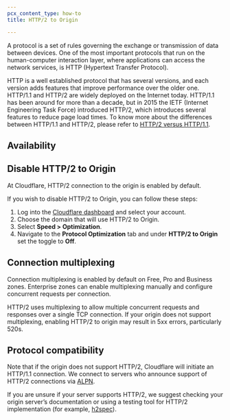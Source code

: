```yaml
---
pcx_content_type: how-to
title: HTTP/2 to Origin

---
```



A protocol is a set of rules governing the exchange or transmission of data between devices. One of the most important protocols that run on the human-computer interaction layer, where applications can access the network services, is HTTP (Hypertext Transfer Protocol).

HTTP is a well established protocol that has several versions, and each version adds features that improve performance over the older one. HTTP/1.1 and HTTP/2 are widely deployed on the Internet today. HTTP/1.1 has been around for more than a decade, but in 2015 the IETF (Internet Engineering Task Force) introduced HTTP/2, which introduces several features to reduce page load times. To know more about the differences between HTTP/1.1 and HTTP/2, please refer to [HTTP/2 versus HTTP/1.1](https://www.cloudflare.com/learning/performance/http2-vs-http1.1/).

## Availability

<FeatureTable id="speed.http2_to_origin" />

## Disable HTTP/2 to Origin

At Cloudflare, HTTP/2 connection to the origin is enabled by default.

If you wish to disable HTTP/2 to Origin, you can follow these steps:

1. Log into the [Cloudflare dashboard](https://dash.cloudflare.com/login) and select your account.
2. Choose the domain that will use HTTP/2 to Origin.
3. Select **Speed > Optimization**.
4. Navigate to the **Protocol Optimization** tab and under **HTTP/2 to Origin** set the toggle to **Off**.

## Connection multiplexing

Connection multiplexing is enabled by default on Free, Pro and Business zones. Enterprise zones can enable multiplexing manually and configure concurrent requests per connection.

HTTP/2 uses multiplexing to allow multiple concurrent requests and responses over a single TCP connection. If your origin does not support multiplexing, enabling HTTP/2 to origin may result in 5xx errors, particularly 520s.

## Protocol compatibility

Note that if the origin does not support HTTP/2, Cloudflare will initiate an HTTP/1.1 connection.
We connect to servers who announce support of HTTP/2 connections via [ALPN](https://blog.cloudflare.com/introducing-http2).

If you are unsure if your server supports HTTP/2, we suggest checking your origin server’s documentation or using a testing tool for HTTP/2 implementation (for example, [h2spec](https://github.com/summerwind/h2spec)).
